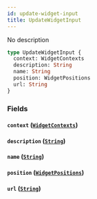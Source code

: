 ```yaml
---
id: update-widget-input
title: UpdateWidgetInput
---
```


No description

```graphql
type UpdateWidgetInput {
  context: WidgetContexts
  description: String
  name: String
  position: WidgetPositions
  url: String
}
```

### Fields

#### `context` ([`WidgetContexts`](/graphql/enums/widget-contexts))

#### `description` ([`String`](/graphql/scalars/string))

#### `name` ([`String`](/graphql/scalars/string))

#### `position` ([`WidgetPositions`](/graphql/enums/widget-positions))

#### `url` ([`String`](/graphql/scalars/string))
